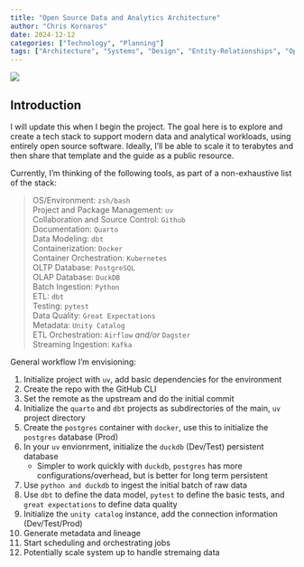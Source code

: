 ```yaml
---
title: "Open Source Data and Analytics Architecture"
author: "Chris Kornaros"
date: 2024-12-12
categories: ["Technology", "Planning"]
tags: ["Architecture", "Systems", "Design", "Entity-Relationships", "Open Source", "zsh", "bash", "uv", "Python", "Quarto", "dbt", "Great Expectations", "Testing", "git", "GitHub", "Docker", "Kubernetes", "PostgreSQL", "DuckDB", "Unity Catalog", "Airflow", "Dagster", "Kafka"]
---
```


![](images/etl_erd.png)

## Introduction
I will update this when I begin the project. The goal here is to explore and create a tech stack to support modern data and analytical workloads, using entirely open source software. Ideally, I'll be able to scale it to terabytes and then share that template and the guide as a public resource.

Currently, I'm thinking of the following tools, as part of a non-exhaustive list of the stack:\

> OS/Environment: `zsh/bash`\
> Project and Package Management: `uv`\
> Collaboration and Source Control: `Github`\
> Documentation: `Quarto`\
> Data Modeling: `dbt`\
> Containerization: `Docker`\
> Container Orchestration: `Kubernetes`\
> OLTP Database: `PostgreSQL`\
> OLAP Database: `DuckDB`\
> Batch Ingestion: `Python`\
> ETL: `dbt`\
> Testing: `pytest`\
> Data Quality: `Great Expectations`\
> Metadata: `Unity Catalog`\
> ETL Orchestration: `Airflow` *and/or* `Dagster`\
> Streaming Ingestion: `Kafka`\

General workflow I'm envisioning:

1. Initialize project with `uv`, add basic dependencies for the environment
2. Create the repo with the GitHub CLI
3. Set the remote as the upstream and do the initial commit
4. Initialize the `quarto` and `dbt`  projects as subdirectories of the main, `uv` project directory
5. Create the `postgres` container with `docker`, use this to initialize the `postgres` database (Prod) 
6. In your `uv` envionrment, initialize the `duckdb` (Dev/Test) persistent database
   - Simpler to work quickly with `duckdb`, `postgres` has more configurations/overhead, but is better for long term persistent
7. Use `python and duckdb` to ingest the initial batch of raw data
8. Use `dbt` to define the data model, `pytest` to define the basic tests, and `great expectations` to define data quality
9.  Initialize the `unity catalog` instance, add the connection information (Dev/Test/Prod)
10. Generate metadata and lineage
11. Start scheduling and orchestrating jobs
12. Potentially scale system up to handle stremaing data